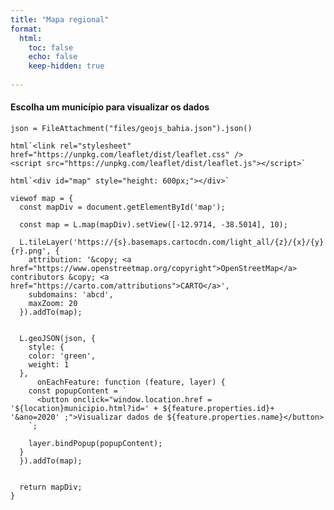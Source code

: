 ```yaml
---
title: "Mapa regional"
format:
  html:
    toc: false
    echo: false
    keep-hidden: true
    
---
```


#### Escolha um município para visualizar os dados

::: {.card}

```ojs

json = FileAttachment("files/geojs_bahia.json").json()

html`<link rel="stylesheet" href="https://unpkg.com/leaflet/dist/leaflet.css" />
<script src="https://unpkg.com/leaflet/dist/leaflet.js"></script>`

html`<div id="map" style="height: 600px;"></div>`

viewof map = {
  const mapDiv = document.getElementById('map');
  
  const map = L.map(mapDiv).setView([-12.9714, -38.5014], 10);

  L.tileLayer('https://{s}.basemaps.cartocdn.com/light_all/{z}/{x}/{y}{r}.png', {
	attribution: '&copy; <a href="https://www.openstreetmap.org/copyright">OpenStreetMap</a> contributors &copy; <a href="https://carto.com/attributions">CARTO</a>',
	subdomains: 'abcd',
	maxZoom: 20
  }).addTo(map);

  
  L.geoJSON(json, {
    style: {
    color: 'green', 
    weight: 1 
  },
      onEachFeature: function (feature, layer) {
    const popupContent = `
      <button onclick="window.location.href = '${location}municipio.html?id=' + ${feature.properties.id}+ '&ano=2020' ;">Visualizar dados de ${feature.properties.name}</button>
    `;
     
    layer.bindPopup(popupContent);
  }
  }).addTo(map);


  return mapDiv;
}
```
:::